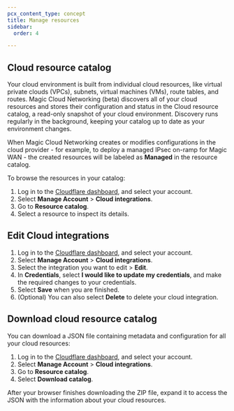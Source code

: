 ```yaml
---
pcx_content_type: concept
title: Manage resources
sidebar:
  order: 4

---
```


## Cloud resource catalog

Your cloud environment is built from individual cloud resources, like virtual private clouds (VPCs), subnets, virtual machines (VMs), route tables, and routes. Magic Cloud Networking (beta) discovers all of your cloud resources and stores their configuration and status in the Cloud resource catalog, a read-only snapshot of your cloud environment. Discovery runs regularly in the background, keeping your catalog up to date as your environment changes.

When Magic Cloud Networking creates or modifies configurations in the cloud provider - for example, to deploy a managed IPsec on-ramp for Magic WAN - the created resources will be labeled as **Managed** in the resource catalog.

To browse the resources in your catalog:

1. Log in to the [Cloudflare dashboard](https://dash.cloudflare.com/), and select your account.
2. Select **Manage Account** > **Cloud integrations**.
3. Go to **Resource catalog**.
4. Select a resource to inspect its details.

## Edit Cloud integrations

1. Log in to the [Cloudflare dashboard](https://dash.cloudflare.com/), and select your account.
2. Select **Manage Account** > **Cloud integrations**.
3. Select the integration you want to edit > **Edit**.
4. In **Credentials**, select **I would like to update my credentials**, and make the required changes to your credentials.
5. Select **Save** when you are finished.
6. (Optional) You can also select **Delete** to delete your cloud integration.

## Download cloud resource catalog

You can download a JSON file containing metadata and configuration for all your cloud resources:

1. Log in to the [Cloudflare dashboard](https://dash.cloudflare.com/), and select your account.
2. Select **Manage Account** > **Cloud integrations**.
3. Go to **Resource catalog**.
4. Select **Download catalog**.

After your browser finishes downloading the ZIP file, expand it to access the JSON with the information about your cloud resources.
